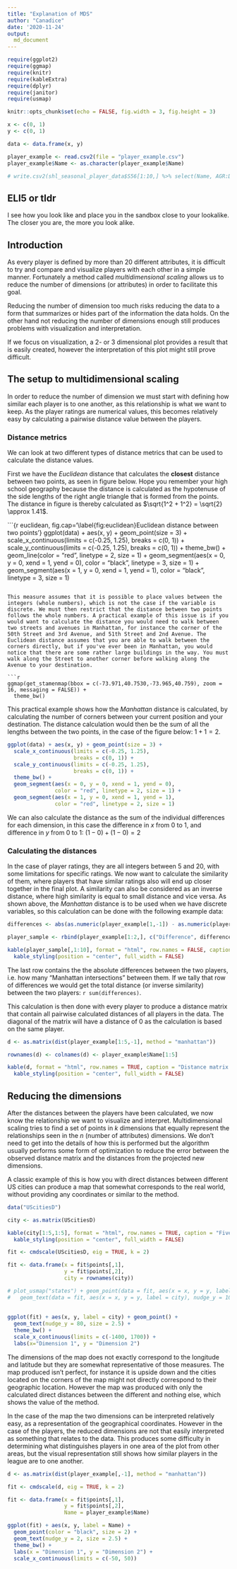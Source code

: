 ```yaml
---
title: "Explanation of MDS"
author: "Canadice"
date: '2020-11-24'
output:
  md_document
---
```


```r

require(ggplot2)
require(ggmap)
require(knitr)
require(kableExtra)
require(dplyr)
require(janitor)
require(usmap)

knitr::opts_chunk$set(echo = FALSE, fig.width = 3, fig.height = 3)

x <- c(0, 1)
y <- c(0, 1)

data <- data.frame(x, y)

player_example <- read.csv2(file = "player_example.csv")
player_example$Name <- as.character(player_example$Name)

# write.csv2(shl_seasonal_player_data$S56[1:10,] %>% select(Name, AGR:DFR), file = "player_example.csv", row.names = FALSE)


```

## ELI5 or tldr
I see how you look like and place you in the sandbox close to your lookalike. The closer you are, the more you look alike.

## Introduction
As every player is defined by more than 20 different attributes, it is difficult to try and compare and visualize players with each other in a simple manner. Fortunately a method called *multidimensional scaling* allows us to reduce the number of dimensions (or attributes) in order to facilitate this goal. 

Reducing the number of dimension too much risks reducing the data to a form that summarizes or hides part of the information the data holds. On the other hand not reducing the number of dimensions enough still produces problems with visualization and interpretation.

If we focus on visualization, a 2- or 3 dimensional plot provides a result that is easily created, however the interpretation of this plot might still prove difficult.

## The setup to multidimensional scaling
In order to reduce the number of dimension we must start with defining how similar each player is to one another, as this relationship is what we want to keep. As the player ratings are numerical values, this becomes relatively easy by calculating a pairwise distance value between the players.

### Distance metrics
We can look at two different types of distance metrics that can be used to calculate the distance values.

First we have the *Euclidean* distance that calculates the **closest** distance between two points, as seen in figure below. Hope you remember your high school geography because the distance is calculated as the hypotenuse of the side lengths of the right angle triangle that is formed from the points. The distance in figure is thereby calculated as $\sqrt{1^2 + 1^2} = \sqrt{2} \approx 1.41$. 

```{r euclidean, fig.cap='\\label{fig:euclidean}Euclidean distance between two points'}
ggplot(data) + aes(x, y) + geom_point(size = 3) +
  scale_x_continuous(limits = c(-0.25, 1.25),
                     breaks = c(0, 1)) +
  scale_y_continuous(limits = c(-0.25, 1.25),
                     breaks = c(0, 1)) + 
  theme_bw() + 
  geom_line(color = "red", linetype = 2, size = 1) +
  geom_segment(aes(x = 0, y = 0, xend = 1, yend = 0),
               color = "black", linetype = 3, size = 1) +
  geom_segment(aes(x = 1, y = 0, xend = 1, yend = 1),
               color = "black", linetype = 3, size = 1)


```

This measure assumes that it is possible to place values between the integers (whole numbers), which is not the case if the variable is discrete. We must then restrict that the distance between two points follows the whole numbers. A practical example of this issue is if you would want to calculate the distance you would need to walk between two streets and avenues in Manhattan, for instance the corner of the 50th Street and 3rd Avenue, and 51th Street and 2nd Avenue. The Euclidean distance assumes that you are able to walk between the corners directly, but if you've ever been in Manhattan, you would notice that there are some rather large buildings in the way. You must walk along the Street to another corner before walking along the Avenue to your destination.

```r

ggmap(get_stamenmap(bbox = c(-73.971,40.7530,-73.965,40.759), zoom = 16, messaging = FALSE)) +
  theme_bw()

```

This practical example shows how the *Manhattan* distance is calculated, by calculating the number of corners between your current position and your destination. The distance calculation would then be the sum of all the lengths between the two points, in the case of the figure below: $1 + 1 = 2$.

```r
ggplot(data) + aes(x, y) + geom_point(size = 3) +
  scale_x_continuous(limits = c(-0.25, 1.25),
                     breaks = c(0, 1)) +
  scale_y_continuous(limits = c(-0.25, 1.25),
                     breaks = c(0, 1)) + 
  theme_bw() + 
  geom_segment(aes(x = 0, y = 0, xend = 1, yend = 0),
               color = "red", linetype = 2, size = 1) +
  geom_segment(aes(x = 1, y = 0, xend = 1, yend = 1),
               color = "red", linetype = 2, size = 1)

```

We can also calculate the distance as the sum of the individual differences for each dimension, in this case the difference in $x$ from 0 to 1, and difference in $y$ from 0 to 1: $(1-0)+(1-0)=2$ 

### Calculating the distances
In the case of player ratings, they are all integers between 5 and 20, with some limitations for specific ratings. We now want to calculate the similarity of them, where players that have similar ratings also will end up closer together in the final plot. A similarity can also be considered as an inverse distance, where high similarity is equal to small distance and vice versa. As shown above, the *Manhattan* distance is to be used when we have discrete variables, so this calculation can be done with the following example data:

```r

differences <- abs(as.numeric(player_example[1,-1]) - as.numeric(player_example[2,-1]))

player_sample <- rbind(player_example[1:2,], c("Difference", differences))

kable(player_sample[,1:10], format = "html", row.names = FALSE, caption = "Example data used") %>%
  kable_styling(position = "center", full_width = FALSE)

```

The last row contains the the absolute differences between the two players, i.e. how many "Manhattan intersections" between them. If we tally that row of differences we would get the total distance (or inverse similarity) between the two players: `r sum(differences)`. 

This calculation is then done with every player to produce a distance matrix that contain all pairwise calculated distances of all players in the data. The diagonal of the matrix will have a distance of 0 as the calculation is based on the same player. 

```r

d <- as.matrix(dist(player_example[1:5,-1], method = "manhattan"))

rownames(d) <- colnames(d) <- player_example$Name[1:5]

kable(d, format = "html", row.names = TRUE, caption = "Distance matrix based on 5 players") %>%
  kable_styling(position = "center", full_width = FALSE)


```

## Reducing the dimensions
After the distances between the players have been calculated, we now know the relationship we want to visualize and interpret. Multidimensional scaling tries to find a set of points in $k$ dimensions that equally represent the relationships seen in the $n$ (number of attributes) dimensions. We don't need to get into the details of how this is performed but the algorithm usually performs some form of optimization to reduce the error between the observed distance matrix and the distances from the projected new dimensions.

A classic example of this is how you with direct distances between different US cities can produce a map that somewhat corresponds to the real world, without providing any coordinates or similar to the method.

```r

data("UScitiesD")

city <- as.matrix(UScitiesD)

kable(city[1:5,1:5], format = "html", row.names = TRUE, caption = "Five cities and their direct distance to one another") %>%
  kable_styling(position = "center", full_width = FALSE)

fit <- cmdscale(UScitiesD, eig = TRUE, k = 2)

fit <- data.frame(x = fit$points[,1],
                  y = fit$points[,2],
                  city = rownames(city))

# plot_usmap("states") + geom_point(data = fit, aes(x = x, y = y, label = city)) + 
#   geom_text(data = fit, aes(x = x, y = y, label = city), nudge_y = 100, size = 2.5)
  
  
ggplot(fit) + aes(x, y, label = city) + geom_point() + 
  geom_text(nudge_y = 80, size = 2.5) + 
  theme_bw() +
  scale_x_continuous(limits = c(-1400, 1700)) +
  labs(x="Dimension 1", y = "Dimension 2")


```

The dimensions of the map does not exactly correspond to the longitude and latitude but they are somewhat representative of those measures. The map produced isn't perfect, for instance it is upside down and the cities located on the corners of the map might not directly correspond to their geographic location. However the map was produced with only the calculated direct distances between the different and nothing else, which shows the value of the method.

In the case of the map the two dimensions can be interpreted relatively easy, as a representation of the geographical coordinates. However in the case of the players, the reduced dimensions are not that easily interpreted as something that relates to the data. This produces some difficulty in determining what distinguishes players in one area of the plot from other areas, but the visual representation still shows how similar players in the league are to one another.

```r

d <- as.matrix(dist(player_example[,-1], method = "manhattan"))

fit <- cmdscale(d, eig = TRUE, k = 2)

fit <- data.frame(x = fit$points[,1],
                  y = fit$points[,2],
                  Name = player_example$Name)

ggplot(fit) + aes(x, y, label = Name) + 
  geom_point(color = "black", size = 2) +
  geom_text(nudge_y = 2, size = 2.5) +
  theme_bw() +
  labs(x = "Dimension 1", y = "Dimension 2") + 
  scale_x_continuous(limits = c(-50, 50))
  


```








